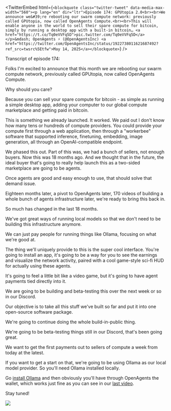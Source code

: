 <TwitterEmbed html={`<blockquote class="twitter-tweet" data-media-max-width="560"><p lang="en" dir="ltr">Episode 174: GPUtopia 2.0<br><br>We announce we&#39;re rebooting our swarm compute network: previously called GPUtopia, now called OpenAgents Compute.<br><br>This will enable anyone in the world to sell their spare compute for bitcoin, simply by running a desktop app with a built-in bitcoin… <a href="https://t.co/Tq0eVVFq5D">pic.twitter.com/Tq0eVVFq5D</a></p>&mdash; OpenAgents ⚡ (@OpenAgentsInc) <a href="https://twitter.com/OpenAgentsInc/status/1922738011621687492?ref_src=twsrc%5Etfw">May 14, 2025</a></blockquote>`} />

Transcript of episode 174:

Folks I'm excited to announce that this month we are rebooting our swarm compute network, previously called GPUtopia, now called OpenAgents Compute.

Why should you care?

Because you can sell your spare compute for bitcoin - as simple as running a simple desktop app, adding your computer to our global compute marketplace and getting paid in bitcoin.

This is something we already launched. It worked. We paid out I don't know how many tens or hundreds of compute providers. You could provide your compute first through a web application, then through a "workerbee" software that supported inference, finetuning, embedding, image generation, all through an OpenAI-compatible endpoint.

We phased this out. Part of this was, we had a bunch of sellers, not enough buyers. Now this was 18 months ago. And we thought that in the future, the ideal buyer that's going to really help launch this as a two-sided marketplace are going to be agents.

Once agents are good and easy enough to use, that should solve that demand issue.

Eighteen months later, a pivot to OpenAgents later, 170 videos of building a whole bunch of agents infrastructure later, we're ready to bring this back in.

So much has changed in the last 18 months.

We've got great ways of running local models so that we don't need to be building this infrastructure anymore.

We can just pay people for running things like Ollama, focusing on what we're good at.

The thing we'll uniquely provide to this is the super cool interface. You're going to install an app, it's going to be a way for you to see the earnings and visualize the network activity, paired with a cool game-style sci-fi HUD for actually using these agents.

It's going to feel a little bit like a video game, but it's going to have agent payments tied directly into it.

We are going to be building and beta-testing this over the next week or so in our Discord.

Our objective is to take all this stuff we've built so far and put it into one open-source software package.

We're going to continue doing the whole build-in-public thing.

We're going to be beta-testing things still in our Discord, that's been going great.

We want to get the first payments out to sellers of compute a week from today at the latest.

If you want to get a start on that, we're going to be using Ollama as our local model provider. So you'll need Ollama installed locally.

Go [install Ollama](https://ollama.com/download) and then obviously you'll have through OpenAgents the wallet, which works just fine as you can see in our [last video](https://x.com/OpenAgentsInc/status/1922303008617984363).

Stay tuned!

<img src="/images/blog05a.png" className="border border-cyan-500/20 rounded-lg" />